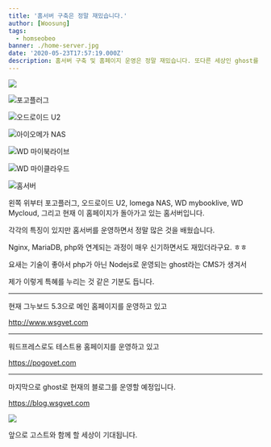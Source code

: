 ```yaml
---
title: '홈서버 구축은 정말 재밌습니다.'
author: [Woosung]
tags: 
  - homseobeo
banner: ./home-server.jpg
date: '2020-05-23T17:57:19.000Z'
description: 홈서버 구축 및 홈페이지 운영은 정말 재밌습니다. 또다른 세상인 ghost를 만나게 되어 정말 반갑습니다.
---
```

![](./home-server.jpg)

![포고플러그](./pogoplug.jpg)

![오드로이드 U2](./odroid-u2.jpg)

![아이오메가 NAS](./iomega-nas.jpg)

![WD 마이북라이브](./mybooklive.jpg)

![WD 마이클라우드](./my-cloud.jpg)

![홈서버](./home-server.jpg)

왼쪽 위부터 포고플러그, 오드로이드 U2, Iomega NAS, WD mybooklive, WD Mycloud, 그리고 현재 이 홈페이지가 돌아가고 있는 홈서버입니다.

각각의 특징이 있지만 홈서버를 운영하면서 정말 많은 것을 배웠습니다.

Nginx, MariaDB, php와 연계되는 과정이 매우 신기하면서도 재밌더라구요. ㅎㅎ

요새는 기술이 좋아서 php가 아닌 Nodejs로 운영되는 ghost라는 CMS가 생겨서

제가 이렇게 특혜를 누리는 것 같은 기분도 듭니다.

---

현재 그누보드 5.3으로 메인 홈페이지를 운영하고 있고 

<a href="http://www.wsgvet.com" target="_blank" rel="noopener noreferrer">http://www.wsgvet.com</a>

---

워드프레스로도 테스트용 홈페이지를 운영하고 있고 

<a href="https://pogovet.com" target="_blank" rel="noopener noreferrer">https://pogovet.com</a>

---

마지막으로 ghost로 현재의 블로그를 운영할 예정입니다. 

<a href="https://blog.wsgvet.com" target="_blank" rel="noopener noreferrer">https://blog.wsgvet.com</a>

![](./ghost-cms.jpg)

앞으로 고스트와 함께 할 세상이 기대됩니다.
